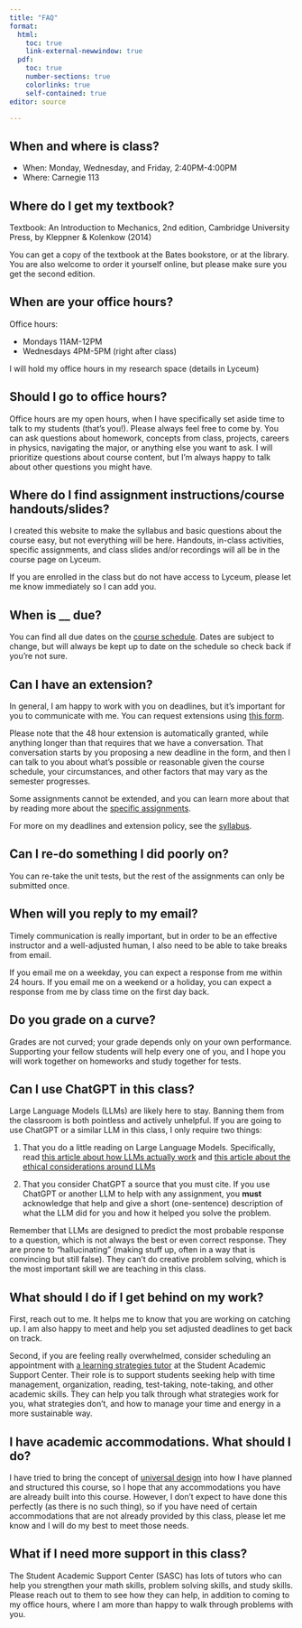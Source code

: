 ```yaml
---
title: "FAQ"
format: 
  html:
    toc: true
    link-external-newwindow: true
  pdf:
    toc: true
    number-sections: true
    colorlinks: true
    self-contained: true
editor: source

---
```

## When and where is class?

-   When: Monday, Wednesday, and Friday, 2:40PM-4:00PM
-   Where: Carnegie 113

## Where do I get my textbook?

Textbook: An Introduction to Mechanics, 2nd edition, Cambridge University Press, by Kleppner & Kolenkow (2014)

You can get a copy of the textbook at the Bates bookstore, or at the library. You are also welcome to order it yourself online, but please make sure you get the second edition.

## When are your office hours? {#officehours}

Office hours:

-   Mondays 11AM-12PM
-   Wednesdays 4PM-5PM (right after class)

I will hold my office hours in my research space (details in Lyceum)

## Should I go to office hours? {#goingtoofficehours}

Office hours are my open hours, when I have specifically set aside time to talk to my students (that's you!). Please always feel free to come by. You can ask questions about homework, concepts from class, projects, careers in physics, navigating the major, or anything else you want to ask. I will prioritize questions about course content, but I'm always happy to talk about other questions you might have.

## Where do I find assignment instructions/course handouts/slides? {#findstuff}

I created this website to make the syllabus and basic questions about the course easy, but not everything will be here. Handouts, in-class activities, specific assignments, and class slides and/or recordings will all be in the course page on Lyceum.

If you are enrolled in the class but do not have access to Lyceum, please let me know immediately so I can add you.

## When is \_\_ due? {#duedates}

You can find all due dates on the [course schedule](https://docs.google.com/spreadsheets/d/1Oa5DOrJSYn9FjScxstXVl5GqbK4QU8z5TM0DqPHljqs/edit?usp=sharing). Dates are subject to change, but will always be kept up to date on the schedule so check back if you're not sure.

## Can I have an extension? {#extensionpolicy}

In general, I am happy to work with you on deadlines, but it's important for you to communicate with me. You can request extensions using [this form](https://forms.gle/zwnNC37WGg4fV3ZN8). 

Please note that the 48 hour extension is automatically granted, while anything longer than that requires that we have a conversation. That conversation starts by you proposing a new deadline in the form, and then I can talk to you about what's possible or reasonable given the course schedule, your circumstances, and other factors that may vary as the semester progresses.

Some assignments cannot be extended, and you can learn more about that by reading more about the [specific assignments](syllabus.qmd#assignments).

For more on my deadlines and extension policy, see the [syllabus](syllabus.qmd#deadlines).

## Can I re-do something I did poorly on? {#revisionpolicy}

You can re-take the unit tests, but the rest of the assignments can only be submitted once.

## When will you reply to my email? {#emails}

Timely communication is really important, but in order to be an effective instructor and a well-adjusted human, I also need to be able to take breaks from email.

If you email me on a weekday, you can expect a response from me within 24 hours. If you email me on a weekend or a holiday, you can expect a response from me by class time on the first day back.


## Do you grade on a curve? {#gradingcurve}

Grades are not curved; your grade depends only on your own performance. Supporting your fellow students will help every one of you, and I hope you will work together on homeworks and study together for tests.


## Can I use ChatGPT in this class? {#ChatGPT}

Large Language Models (LLMs) are likely here to stay. Banning them from the classroom is both pointless and actively unhelpful. If you are going to use ChatGPT or a similar LLM in this class, I only require two things:

1.    That you do a little reading on Large Language Models. Specifically, read [this article about how LLMs actually work](https://stackoverflow.blog/2023/07/03/do-large-language-models-know-what-they-are-talking-about/) and [this article about the ethical considerations around LLMs](https://montrealethics.ai/what-lies-behind-agi-ethical-concerns-related-to-llms/)

2.    That you consider ChatGPT a source that you must cite. If you use ChatGPT or another LLM to help with any assignment, you **must** acknowledge that help and give a short (one-sentence) description of what the LLM did for you and how it helped you solve the problem.

Remember that LLMs are designed to predict the most probable response to a question, which is not always the best or even correct response. They are prone to "hallucinating" (making stuff up, often in a way that is convincing but still false). They can't do creative problem solving, which is the most important skill we are teaching in this class.


## What should I do if I get behind on my work? {#catchingup}

First, reach out to me. It helps me to know that you are working on catching up. I am also happy to meet and help you set adjusted deadlines to get back on track.

Second, if you are feeling really overwhelmed, consider scheduling an appointment with [a learning strategies tutor](https://www.bates.edu/student-academic-support-center/learning-strategies/) at the Student Academic Support Center. Their role is to support students seeking help with time management, organization, reading, test-taking, note-taking, and other academic skills. They can help you talk through what strategies work for you, what strategies don't, and how to manage your time and energy in a more sustainable way.

## I have academic accommodations. What should I do? {#accommodations}

I have tried to bring the concept of [universal design](https://www.washington.edu/doit/what-universal-design-0) into how I have planned and structured this course, so I hope that any accommodations you have are already built into this course. However, I don't expect to have done this perfectly (as there is no such thing), so if you have need of certain accommodations that are not already provided by this class, please let me know and I will do my best to meet those needs.

## What if I need more support in this class? {#extrahelp}

The Student Academic Support Center (SASC) has lots of tutors who can help you strengthen your math skills, problem solving skills, and study skills. Please reach out to them to see how they can help, in addition to coming to my office hours, where I am more than happy to walk through problems with you.
